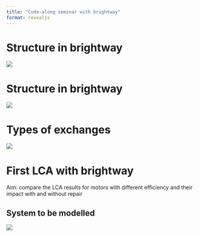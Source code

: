 ```yaml
---
title: "Code-along seminar with brightway"
format: revealjs
---
```


# Structure in brightway

![](images/seminar_bright_ab_structure_project.svg) 


# Structure in brightway

![](images/seminar_bright_brightway_structure_activities.svg)


# Types of exchanges

![](images/seminar_bright_brightway_type_exchanges.svg)


# First LCA with brightway

Aim: compare the LCA results for motors with different efficiency and their impact with and without repair


## System to be modelled

![](images/seminar_bright_system_example.svg)
